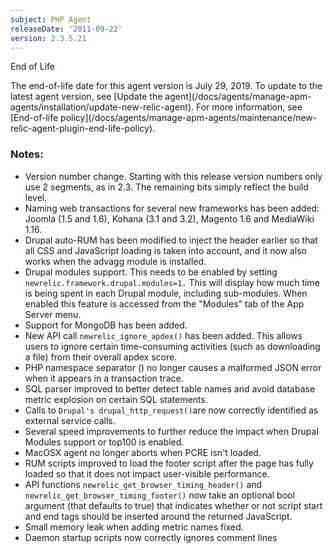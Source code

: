 ```yaml
---
subject: PHP Agent
releaseDate: '2011-09-22'
version: 2.3.5.21
---
```


End of Life

<Callout variant="important">
  The end-of-life date for this agent version is July 29, 2019. To update to the latest agent version, see [Update the agent](/docs/agents/manage-apm-agents/installation/update-new-relic-agent). For more information, see [End-of-life policy](/docs/agents/manage-apm-agents/maintenance/new-relic-agent-plugin-end-life-policy).
</Callout>

### Notes:

* Version number change. Starting with this release version numbers only use 2 segments, as in 2.3. The remaining bits simply reflect the build level.
* Naming web transactions for several new frameworks has been added: Joomla (1.5 and 1.6), Kohana (3.1 and 3.2), Magento 1.6 and MediaWiki 1.16.
* Drupal auto-RUM has been modified to inject the header earlier so that all CSS and JavaScript loading is taken into account, and it now also works when the advagg module is installed.
* Drupal modules support. This needs to be enabled by setting `newrelic.framework.drupal.modules=1.` This will display how much time is being spent in each Drupal module, including sub-modules. When enabled this feature is accessed from the "Modules" tab of the App Server menu.
* Support for MongoDB has been added.
* New API call `newrelic_ignore_apdex()` has been added. This allows users to ignore certain time-consuming activities (such as downloading a file) from their overall apdex score.
* PHP namespace separator () no longer causes a malformed JSON error when it appears in a transaction trace.
* SQL parser improved to better detect table names and avoid database metric explosion on certain SQL statements.
* Calls to `Drupal's drupal_http_request()`are now correctly identified as external service calls.
* Several speed improvements to further reduce the impact when Drupal Modules support or top100 is enabled.
* MacOSX agent no longer aborts when PCRE isn't loaded.
* RUM scripts improved to load the footer script after the page has fully loaded so that it does not impact user-visible performance.
* API functions `newrelic_get_browser_timing_header()` and `newrelic_get_browser_timing_footer()` now take an optional bool argument (that defaults to true) that indicates whether or not script start and end tags should be inserted around the returned JavaScript.
* Small memory leak when adding metric names fixed.
* Daemon startup scripts now correctly ignores comment lines
